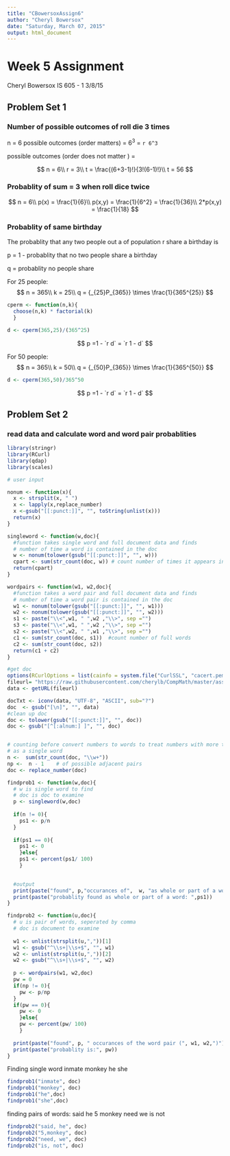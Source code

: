 ```yaml
---
title: "CBowersoxAssign6"
author: "Cheryl Bowersox"
date: "Saturday, March 07, 2015"
output: html_document
---
```

# Week 5 Assignment

Cheryl Bowersox 
IS 605 - 1
3/8/15


## Problem Set 1

### Number of possible outcomes of roll die 3 times
n = 6
possible outcomes (order matters) = $6^3$ = `r 6^3` 

possible outcomes (order does not matter ) = 

$$
  n = 6\\
  r = 3\\
  t = \frac{(6+3-1)!}{3!(6-1)!}\\
  t = 56
$$


### Probablity of sum = 3 when roll dice twice

$$
  n = 6\\
  p(x) = \frac{1}{6}\\
  p(x,y) = \frac{1}{6^2} = \frac{1}{36}\\
  2*p(x,y) = \frac{1}{18}
$$

### Probablity of same birthday
The probablity that any two people out a of population r share a birthday is

p = 1 - probablity that no two people share a birthday

q = probablity no people share


For 25 people:
$$
  n = 365\\
  k = 25\\
  q = {_{25}P_{365}} \times \frac{1}{365^{25}}
$$

```r
cperm <- function(n,k){
  choose(n,k) * factorial(k)
  }

d <- cperm(365,25)/(365^25)
```

$$
  p =1 - `r d` = `r 1 - d`
$$


For 50 people: 
$$
  n = 365\\
  k = 50\\
    q = {_{50}P_{365}} \times \frac{1}{365^{50}}
$$
```r
d <- cperm(365,50)/365^50
```

$$
  p =1 - `r d` = `r 1 - d`
$$


## Problem Set 2

### read data and calculate word and word pair probablities 

```r
library(stringr)
library(RCurl)
library(qdap)
library(scales)

# user input

nonum <- function(x){
  x <- strsplit(x, " ")
  x <- lapply(x,replace_number)
  x <-gsub("[[:punct:]]", "", toString(unlist(x)))
  return(x)
}

singleword <- function(w,doc){
  #function takes single word and full document data and finds 
  # number of time a word is contained in the doc
  w <- nonum(tolower(gsub("[[:punct:]]", "", w)))
  cpart <- sum(str_count(doc, w)) # count number of times it appears in any form 
  return(cpart)
}

wordpairs <- function(w1, w2,doc){
  #function takes a word pair and full document data and finds 
  # number of time a word pair is contained in the doc
  w1 <- nonum(tolower(gsub("[[:punct:]]", "", w1)))
  w2 <- nonum(tolower(gsub("[[:punct:]]", "", w2)))
  s1 <- paste("\\<",w1, " ",w2 ,"\\>", sep ="")
  s3 <- paste("\\<",w1, " ",w2 ,"\\>", sep ="")
  s2 <- paste("\\<",w2, " ",w1 ,"\\>", sep ="")
  c1 <- sum(str_count(doc, s1))  #count number of full words
  c2 <- sum(str_count(doc, s2))
  return(c1 + c2)
}

#get doc
options(RCurlOptions = list(cainfo = system.file("CurlSSL", "cacert.pem", package = "RCurl")))
fileurl= "https://raw.githubusercontent.com/cherylb/CompMath/master/assign6.sample.txt"
data <- getURL(fileurl)

docTxt <- iconv(data, "UTF-8", "ASCII", sub="?")
doc  <- gsub("[\n]", "", data)
#clean up doc
doc <- tolower(gsub("[[:punct:]]", "", doc))
doc <- gsub("[^[:alnum:] ]", "", doc)


# counting before convert numbers to words to treat numbers with more than one digit
# as a single word
n <-  sum(str_count(doc, "\\w+"))  
np <-  n - 1    # of possible adjacent pairs
doc <- replace_number(doc)

findprob1 <- function(w,doc){
  # w is single word to find
  # doc is doc to examine
  p <- singleword(w,doc)
 
  if(n != 0){
    ps1 <- p/n
  }
  
  if(ps1 == 0){
    ps1 <- 0
    }else{
    ps1 <- percent(ps1/ 100)
    }

  
  #output
  print(paste("found", p,"occurances of",  w, "as whole or part of a word"))
  print(paste("probablity found as whole or part of a word: ",ps1))
}

findprob2 <- function(u,doc){
  # u is pair of words, seperated by comma
  # doc is document to examine
  
  w1 <- unlist(strsplit(u,","))[1]
  w1 <- gsub("^\\s+|\\s+$", "", w1)
  w2 <- unlist(strsplit(u,","))[2]
  w2 <- gsub("^\\s+|\\s+$", "", w2)
  
  p <- wordpairs(w1, w2,doc)
  pw = 0
  if(np != 0){
    pw <- p/np
  }
  if(pw == 0){
    pw <- 0
    }else{
    pw <- percent(pw/ 100)
    }
  
  print(paste("found", p, " occurances of the word pair (", w1, w2,")"))
  print(paste("probablity is:", pw))
}
```
Finding single word 
inmate
monkey
he
she

```r
findprob1("inmate", doc)
findprob1("monkey", doc)
findprob1("he",doc)
findprob1("she",doc)

```
finding pairs of words:
said he
5 monkey
need we
is not

```r
findprob2("said, he", doc)
findprob2("5,monkey", doc)
findprob2("need, we", doc)
findprob2("is, not", doc)
```

